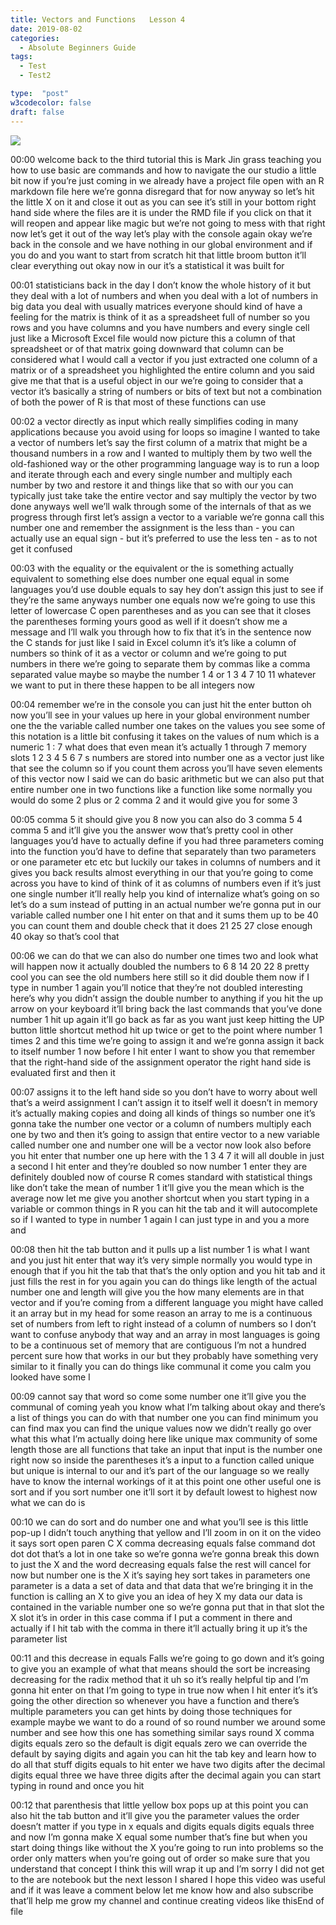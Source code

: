 ```yaml
---
title: Vectors and Functions   Lesson 4
date: 2019-08-02
categories:
  - Absolute Beginners Guide
tags:
  - Test
  - Test2

type:  "post"
w3codecolor: false
draft: false
---
```


<a href="https://www.youtube.com/watch?v=bCLlT44WR4g">
<img src="https://www.cradletograver.com/auto-posts/images/05-AbsoluteBeginnersGuide-RMarkdownPart2-Lesson3.mp4.jpg">
</a>









00:00
welcome back to the third tutorial this is Mark Jin grass teaching you how to
use basic are commands and how to navigate the our studio a little bit now
if you're just coming in we already have a project file open with an R markdown
file here we're gonna disregard that for now anyway so let's hit the little X on
it and close it out as you can see it's still in your bottom right hand side
where the files are it is under the RMD file if you click on that it will reopen
and appear like magic but we're not going to mess with that right now let's
get it out of the way let's play with the console again okay we're back in the
console and we have nothing in our global environment and if you do and you
want to start from scratch hit that little broom button it'll clear
everything out okay now in our it's a statistical it was built for

00:01
statisticians back in the day I don't know the whole history of it but they
deal with a lot of numbers and when you deal with a lot of numbers in big data
you deal with usually matrices everyone should kind of have a feeling for the
matrix is think of it as a spreadsheet full of number so you rows and you have
columns and you have numbers and every single cell just like a Microsoft Excel
file would now picture this a column of that spreadsheet or of that matrix going
downward that column can be considered what I would call a vector if you just
extracted one column of a matrix or of a spreadsheet you highlighted the entire
column and you said give me that that is a useful object in our we're going to
consider that a vector it's basically a string of numbers or bits of text but
not a combination of both the power of R is that most of these functions can use

00:02
a vector directly as input which really simplifies coding in many applications
because you avoid using for loops so imagine I wanted to take a vector of
numbers let's say the first column of a matrix
that might be a thousand numbers in a row and I wanted to multiply them by two
well the old-fashioned way or the other programming language way is to run a
loop and iterate through each and every single number and multiply each number
by two and restore it and things like that so with our you can typically just
take take the entire vector and say multiply the vector by two done anyways
well we'll walk through some of the internals of that as we progress through
first let's assign a vector to a variable we're gonna call this number
one and remember the assignment is the less than - you can actually use an
equal sign - but it's preferred to use the less ten - as to not get it confused

00:03
with the equality or the equivalent or the is something actually equivalent to
something else does number one equal equal in some languages you'd use double
equals to say hey don't assign this just to see if they're the same anyways
number one equals now we're going to use this letter of lowercase C open
parentheses and as you can see that it closes the parentheses forming yours
good as well if it doesn't show me a message and I'll walk you through how to
fix that it's in the sentence now the C stands for just like I said in Excel
column it's it's like a column of numbers so think of it as a vector or
column and we're going to put numbers in there we're going to separate them by
commas like a comma separated value maybe so maybe the number 1 4 or 1 3 4 7
10 11 whatever we want to put in there these happen to be all integers now

00:04
remember we're in the console you can just hit the enter button oh now you'll
see in your values up here in your global environment
number one the the variable called number one takes on the values you see
some of this notation is a little bit confusing it takes on the values of num
which is a numeric 1 : 7 what does that even mean it's actually 1 through 7
memory slots 1 2 3 4 5 6 7 s numbers are stored into number one as a
vector just like that see the column so if you count them across you'll have
seven elements of this vector now I said we can do basic arithmetic but we can
also put that entire number one in two functions like a function like some
normally you would do some 2 plus or 2 comma 2 and it would give you for some 3

00:05
comma 5 it should give you 8 now you can also do 3 comma 5 4 comma 5 and it'll
give you the answer wow that's pretty cool in other languages you'd have to
actually define if you had three parameters coming into the function
you'd have to define that separately than two parameters or one parameter etc
etc but luckily our takes in columns of numbers and it gives you back results
almost everything in our that you're going to come across you have to kind of
think of it as columns of numbers even if it's just one single number it'll
really help you kind of internalize what's going on so let's do a sum
instead of putting in an actual number we're gonna put in our variable called
number one I hit enter on that and it sums them up to be 40 you can count them
and double check that it does 21 25 27 close enough 40 okay so that's cool that

00:06
we can do that we can also do number one times two and look what will happen now
it actually doubled the numbers to 6 8 14 20 22 8 pretty cool you can see the
old numbers here still so it did double them now if I type in number 1 again
you'll notice that they're not doubled interesting here's why you didn't assign
the double number to anything if you hit the up arrow on your keyboard it'll
bring back the last commands that you've
done number 1 hit up again it'll go back
as far as you want just keep hitting the UP button little shortcut method hit up
twice or get to the point where number 1 times 2 and this time we're
going to assign it and we're gonna assign it back to itself number 1 now
before I hit enter I want to show you that remember that the right-hand side
of the assignment operator the right hand side is evaluated first and then it

00:07
assigns it to the left hand side so you don't have to worry about well that's a
weird assignment I can't assign it to itself well it doesn't in memory it's
actually making copies and doing all kinds of things so number one it's gonna
take the number one vector or a column of numbers multiply each one by two and
then it's going to assign that entire vector to a new variable called number
one and number one will be a vector now look also before you hit enter that
number one up here with the 1 3 4 7 it will all double in just a second I hit
enter and they're doubled so now number 1 enter they are definitely doubled now
of course R comes standard with statistical things like don't take the
mean of number 1 it'll give you the mean
which is the average now let me give you another shortcut when you start typing
in a variable or common things in R you can hit the tab and it will autocomplete
so if I wanted to type in number 1 again I can just type in and you a more and

00:08
then hit the tab button and it pulls up a list number 1 is what I want and you
just hit enter that way it's very simple normally you would type in enough that
if you hit the tab that that's the only option and you hit tab and it just fills
the rest in for you again you can do things like length of the actual number
one and length will give you the how many elements are in that vector and if
you're coming from a different language you might have called it an array but in
my head for some reason an array to me is a continuous set of numbers from left
to right instead of a column of numbers so I don't want to confuse anybody that
way and an array in most languages is going to be a continuous set of memory
that are contiguous I'm not a hundred percent sure
how that works in our but they probably have something very similar to it
finally you can do things like communal it come you calm you looked have some I

00:09
cannot say that word so come some number one it'll give you the communal of
coming yeah you know what I'm talking about okay and there's a list of things
you can do with that number one you can find minimum you can find max you can
find the unique values now we didn't really go over what this what I'm
actually doing here like unique max community of some length those are all
functions that take an input that input is the number one right now so inside
the parentheses it's a input to a function called unique but unique is
internal to our and it's part of the our language so we really have to know the
internal workings of it at this point one other useful one is sort and if you
sort number one it'll sort it by default lowest to highest now what we can do is

00:10
we can do sort and do number one and what you'll see is this little pop-up I
didn't touch anything that yellow and I'll zoom in on it on the video it says
sort open paren C X comma decreasing equals false command dot dot dot that's
a lot in one take so we're gonna we're gonna break this down to just the X and
the word decreasing equals false the rest will cancel for now but number
one is the X it's saying hey sort takes in parameters one parameter is a data a
set of data and that data that we're bringing it in the function is calling
an X to give you an idea of hey X my data our data is contained in the
variable number one so we're gonna put that in that slot the X slot it's in
order in this case comma if I put a comment in there and actually if I hit
tab with the comma in there it'll actually bring it up it's the parameter list

00:11
and this decrease in equals Falls we're going to go down and it's going to give
you an example of what that means should the sort be increasing decreasing for
the radix method that it uh so it's really helpful tip and I'm gonna hit
enter on that I'm going to type in true now when I hit enter it's it's going the
other direction so whenever you have a function and there's multiple parameters
you can get hints by doing those techniques for example maybe we want to
do a round of so round number we around some number and see how this one has
something similar says round X comma digits equals zero so the default is
digit equals zero we can override the default by saying digits and again you
can hit the tab key and learn how to do all that stuff digits equals to hit
enter we have two digits after the decimal digits equal three we have three
digits after the decimal again you can start typing in round and once you hit

00:12
that parenthesis that little yellow box pops up at this point you can also hit
the tab button and it'll give you the parameter values the order doesn't
matter if you type in x equals and digits equals digits equals three and
now I'm gonna make X equal some number that's fine
but when you start doing things like without the X you're going to run into
problems so the order only matters when you're going out of order so make sure
that you understand that concept I think
this will wrap it up and I'm sorry I did
not get to the are notebook but the next lesson I shared I hope this video was
useful and if it was leave a comment below let me know how and also subscribe
that'll help me grow my channel and continue creating videos like thisEnd of file

